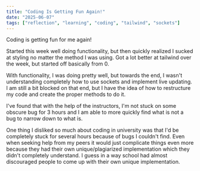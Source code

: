 ```yaml
---
title: "Coding Is Getting Fun Again!"
date: "2025-06-07"
tags: ["reflection", "learning", "coding", "tailwind", "sockets"]
---
```


Coding is getting fun for me again!

Started this week well doing functionality, but then quickly realized I sucked at styling no matter the method I was using. Got a lot better at tailwind over the week, but started off basically from 0.

With functionality, I was doing pretty well, but towards the end, I wasn't understanding completely how to use sockets and implement live updating. I am still a bit blocked on that end, but I have the idea of how to restructure my code and create the proper methods to do it.

I've found that with the help of the instructors, I'm not stuck on some obscure bug for 3 hours and I am able to more quickly find what is not a bug to narrow down to what is. 


One thing I disliked so much about coding in university was that I'd be completely stuck for several hours because of bugs I couldn't find. Even when seeking help from my peers it would just complicate things even more because they had their own unique/plagiarized implementation which they didn't completely understand. I guess in a way school had almost discouraged people to come up with their own unique implementation.

